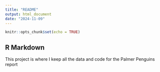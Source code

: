 ```yaml
---
title: "README"
output: html_document
date: "2024-11-09"
---
```


```r
knitr::opts_chunk$set(echo = TRUE)
```

## R Markdown

This project is where I keep all the data and code for the Palmer Penguins report
